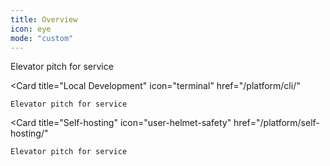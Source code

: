 ```yaml
---
title: Overview
icon: eye
mode: "custom"
---
```


<CardGroup cols={2}>
  <Card
    title="Cloud"
    icon="cloud"
    href="/platform/cloud/"
  >
    Elevator pitch for service
  </Card>

  <Card
    title="Local Development"
    icon="terminal"
    href="/platform/cli/"
  >
    Elevator pitch for service
  </Card>

  <Card
    title="Self-hosting"
    icon="user-helmet-safety"
    href="/platform/self-hosting/"
  >
    Elevator pitch for service
  </Card>
</CardGroup>
